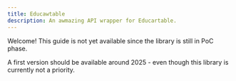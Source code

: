 ```yaml
---
title: Educawtable
description: An awmazing API wrapper for Educartable.
---
```


Welcome! This guide is not yet available since the library is still in PoC phase.

A first version should be available around 2025 - even though this library is currently not a priority.

<Card title="Check the progess on GitHub" href="https://github.com/LiterateInk/Educawtable" />
